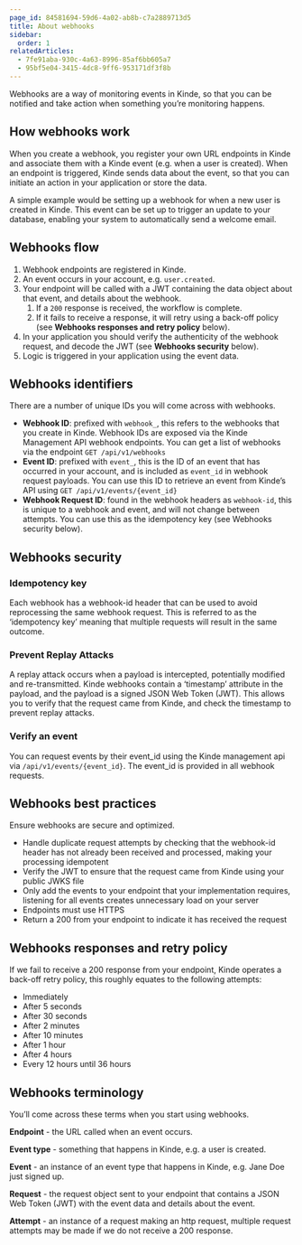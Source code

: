 ```yaml
---
page_id: 84581694-59d6-4a02-ab8b-c7a2889713d5
title: About webhooks
sidebar:
  order: 1
relatedArticles:
  - 7fe91aba-930c-4a63-8996-85af6bb605a7
  - 95bf5e04-3415-4dc8-9ff6-953171df3f8b
---
```


Webhooks are a way of monitoring events in Kinde, so that you can be notified and take action when something you’re monitoring happens.

## How webhooks work

When you create a webhook, you register your own URL endpoints in Kinde and associate them with a Kinde event (e.g. when a user is created). When an endpoint is triggered, Kinde sends data about the event, so that you can initiate an action in your application or store the data.

A simple example would be setting up a webhook for when a new user is created in Kinde. This event can be set up to trigger an update to your database, enabling your system to automatically send a welcome email.

## Webhooks flow

1. Webhook endpoints are registered in Kinde.
2. An event occurs in your account, e.g. `user.created`.
3. Your endpoint will be called with a JWT containing the data object about that event, and details about the webhook.
   1. If a `200` response is received, the workflow is complete.
   2. If it fails to receive a response, it will retry using a back-off policy (see **Webhooks responses and retry policy** below).
4. In your application you should verify the authenticity of the webhook request, and decode the JWT (see **Webhooks security** below).
5. Logic is triggered in your application using the event data.

## Webhooks identifiers

There are a number of unique IDs you will come across with webhooks.

- **Webhook ID**: prefixed with `webhook_`, this refers to the webhooks that you create in Kinde. Webhook IDs are exposed via the Kinde Management API webhook endpoints. You can get a list of webhooks via the endpoint `GET /api/v1/webhooks`
- **Event ID**: prefixed with `event_`, this is the ID of an event that has occurred in your account, and is included as `event_id` in webhook request payloads. You can use this ID to retrieve an event from Kinde’s API using `GET /api/v1/events/{event_id}`
- **Webhook Request ID**: found in the webhook headers as `webhook-id`, this is unique to a webhook and event, and will not change between attempts. You can use this as the idempotency key (see Webhooks security below).

## Webhooks security

### Idempotency key

Each webhook has a webhook-id header that can be used to avoid reprocessing the same webhook request. This is referred to as the ‘idempotency key’ meaning that multiple requests will result in the same outcome.

### Prevent Replay Attacks

A replay attack occurs when a payload is intercepted, potentially modified and re-transmitted. Kinde webhooks contain a ‘timestamp’ attribute in the payload, and the payload is a signed JSON Web Token (JWT). This allows you to verify that the request came from Kinde, and check the timestamp to prevent replay attacks.

### Verify an event

You can request events by their event_id using the Kinde management api via `/api/v1/events/{event_id}`. The event_id is provided in all webhook requests.

## Webhooks best practices

Ensure webhooks are secure and optimized.

- Handle duplicate request attempts by checking that the webhook-id header has not already been received and processed, making your processing idempotent
- Verify the JWT to ensure that the request came from Kinde using your public JWKS file
- Only add the events to your endpoint that your implementation requires, listening for all events creates unnecessary load on your server
- Endpoints must use HTTPS
- Return a 200 from your endpoint to indicate it has received the request

## Webhooks responses and retry policy

If we fail to receive a 200 response from your endpoint, Kinde operates a back-off retry policy, this roughly equates to the following attempts:

- Immediately
- After 5 seconds
- After 30 seconds
- After 2 minutes
- After 10 minutes
- After 1 hour
- After 4 hours
- Every 12 hours until 36 hours

## Webhooks terminology

You’ll come across these terms when you start using webhooks.

**Endpoint** - the URL called when an event occurs.

**Event type** - something that happens in Kinde, e.g. a user is created.

**Event** - an instance of an event type that happens in Kinde, e.g. Jane Doe just signed up.

**Request** - the request object sent to your endpoint that contains a JSON Web Token (JWT) with the event data and details about the event.

**Attempt** - an instance of a request making an http request, multiple request attempts may be made if we do not receive a 200 response.
